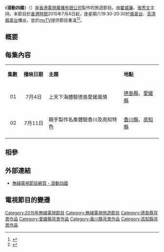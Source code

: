 {{無綫節目
| 中文節目名=滾動四國
| 英文節目名={{lang|en|Travel in Shikoku, Japan}}
| 圖片=[[File:TVB_Travel_in_Shikoku,_Japan.jpg|300px]]
| 翡翠台視頻制式=[[16:9|16:9]] [[高清電視|高清電視]]
| 翡翠台首播日期=2015年7月4日－7月11日
| 翡翠台首播時間=逢星期六 19:30-20:30（連廣告）
| 高清翡翠台視頻制式=[[16:9|16:9]] [[高清電視|高清電視]]
| 高清翡翠台首播日期=2015年7月4日－7月11日
| 高清翡翠台首播時間=逢星期六 19:30-20:30（連廣告）
| 監製=[[陳旭亮|陳旭亮]]
| 編審=[[馬嘉茵|馬嘉茵]]
| 編導=[[黎振泰|黎振泰]]
| 外景={{JPN}}[[四國|四國]]
| 集數=2
| 相關=[[進擊昇龍道|進擊昇龍道]]
| 每集長度=60分鐘（連廣告）
| 類型=[[旅遊|旅遊]]
| 製作公司=[[香港|香港]][[電視廣播有限公司|電視廣播有限公司]]
| 國家={{HKG}}
| 主持=[[翟威廉|翟威廉]]、[[張秀文|張秀文]]
| 網頁=http://programme.tvb.com/foodandtravel/travelinshikokujapan
}}
《'''滾動四國'''》（{{lang-en|'''Travel in Shikoku, Japan'''}}）是[[香港|香港]][[電視廣播有限公司|電視廣播有限公司]]製作的旅遊節目。由[[翟威廉|翟威廉]]、[[張秀文|張秀文]]主持。本節目於[[香港時間|香港時間]]2015年7月4日起，逢星期六19:30-20:30於[[翡翠台|翡翠台]]、[[高清翡翠台|高清翡翠台]]播出，並於[[myTV|myTV]]提供節目重溫<ref>{{Cite web |url=http://news.sina.com.hk/news/20150630/-1996-3866232/1.html |title=翟威廉日本浸溫泉全裸出鏡 |access-date=2015-08-03 |archive-url=https://web.archive.org/web/20150730040456/http://news.sina.com.hk/news/20150630/-1996-3866232/1.html |archive-date=2015-07-30 |dead-url=yes }}</ref><ref>{{Cite web |url=http://hk.on.cc/hk/bkn/cnt/entertainment/20150630/bkn-20150630134455206-0630_00862_001.html |title=日本浸溫泉　張秀文爆翟威廉誓守一點 |access-date=2018-05-21 |archive-date=2018-05-21 |archive-url=https://web.archive.org/web/20180521191433/http://hk.on.cc/hk/bkn/cnt/entertainment/20150630/bkn-20150630134455206-0630_00862_001.html |dead-url=no }}</ref>。

==概要==

==每集內容==
{|class="wikitable" style="width:60%; font-size: 14px;"
|- style="background:cornflowerblue; color:white" align=center
|style="width:5%"|'''集數'''||style="width:10%"|'''播映日期'''||style="width:30%"|'''主題'''||style="width:15%"|'''地點'''
|-
|align=center| 01 ||align=center| 7月4日 ||上天下海體驗德島愛媛風情||[[德島縣|德島縣]]、[[愛媛縣|愛媛縣]]
|- style="background:mistyrose"
|align=center| 02 ||align=center| 7月11日 ||親手製作名產體驗香川及高知特色||[[香川縣|香川縣]]、[[高知縣|高知縣]]
|- 
|}
==相參==
{{reflist}}

==外部連結==
*[http://programme.tvb.com/foodandtravel/travelinshikokujapan 無綫電視節目網頁 - 滾動四國] {{Wayback|url=http://programme.tvb.com/foodandtravel/travelinshikokujapan |date=20200918182949 }}

==電視節目的變遷==
{{電視節目的變遷
|電視台={{HK}}[[無綫電視|無綫電視]][[翡翠台|翡翠台]]、[[高清翡翠台|高清翡翠台]]
|播放檔次=星期六 19:30-20:30 時段
|節目名稱=滾動四國<br/>（2015年7月4日－7月11日）
|上一節目=[[過節|過節]]（第1-5集）<br/>（2015年5月30日－6月27日）
|下一節目=[[世界女排大獎賽|FIVB世界女排大獎賽 - 香港2015]]<br/>（2015年7月18日）<small>（19:30-22:05）
}}

[[Category:2015年無綫電視節目|Category:2015年無綫電視節目]]
[[Category:無綫電視旅遊節目|Category:無綫電視旅遊節目]]
[[Category:德島縣背景作品|Category:德島縣背景作品]]
[[Category:愛媛縣背景作品|Category:愛媛縣背景作品]]
[[Category:香川縣背景作品|Category:香川縣背景作品]]
[[Category:高知縣背景作品|Category:高知縣背景作品]]
